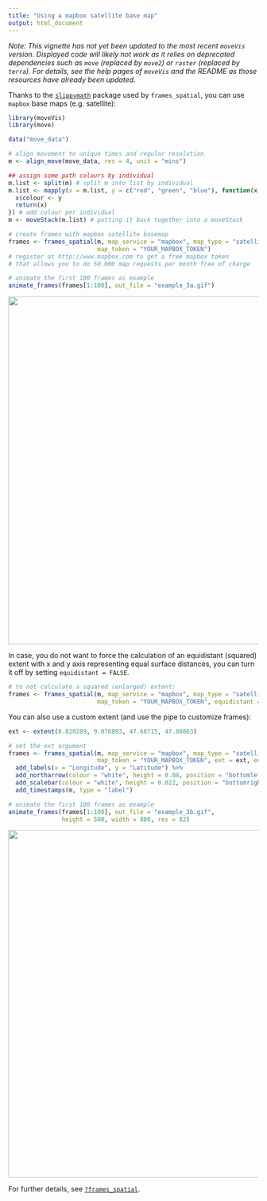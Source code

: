 ```yaml
---
title: "Using a mapbox satellite base map"
output: html_document
---
```


*Note: This vignette has not yet been updated to the most recent `moveVis` version. Displayed code will likely not work as it relies on deprecated dependencies such as `move` (replaced by `move2`) or `raster` (replaced by `terra`). For details, see the help pages of `moveVis` and the README as those resources have already been updated.*

Thanks to the <a href = "http://github.com/MilesMcBain/slippymath">`slippymath`</a> package used by `frames_spatial`, you can use `mapbox` base maps (e.g. satellite):

```R
library(moveVis)
library(move)

data("move_data")

# align movement to unique times and regular resolution
m <- align_move(move_data, res = 4, unit = "mins")

## assign some path colours by individual
m.list <- split(m) # split m into list by individual
m.list <- mapply(x = m.list, y = c("red", "green", "blue"), function(x, y){
  x$colour <- y
  return(x)
}) # add colour per individual
m <- moveStack(m.list) # putting it back together into a moveStack

# create frames with mapbox satellite basemap
frames <- frames_spatial(m, map_service = "mapbox", map_type = "satellite",
                         map_token = "YOUR_MAPBOX_TOKEN")
# register at http://www.mapbox.com to get a free mapbox token
# that allows you to do 50.000 map requests per month free of charge

# animate the first 100 frames as example
animate_frames(frames[1:100], out_file = "example_3a.gif")
```

<p align="center"><img width="700" src="https://raw.githubusercontent.com/16EAGLE/AUX_data/master/data/moveVis_readme/readme_example4.gif"></p>

In case, you do not want to force the calculation of an equidistant (squared) extent with x and y axis representing equal surface distances, you can turn it off by setting `equidistant = FALSE`.

```R
# to not calculate a squared (enlarged) extent:
frames <- frames_spatial(m, map_service = "mapbox", map_type = "satellite",
                         map_token = "YOUR_MAPBOX_TOKEN", equidistant = FALSE)
```

You can also use a custom extent (and use the pipe to customize frames):

```R
ext <- extent(8.820289, 9.076893, 47.68715, 47.80863)

# set the ext argument
frames <- frames_spatial(m, map_service = "mapbox", map_type = "satellite",
                         map_token = "YOUR_MAPBOX_TOKEN", ext = ext, equidistant = FALSE) %>% 
  add_labels(x = "Longitude", y = "Latitude") %>% 
  add_northarrow(colour = "white", height = 0.08, position = "bottomleft") %>% 
  add_scalebar(colour = "white", height = 0.022, position = "bottomright", label_margin = 1.4) %>% 
  add_timestamps(m, type = "label")

# animate the first 100 frames as example
animate_frames(frames[1:100], out_file = "example_3b.gif",
               height = 500, width = 800, res = 82)
```

<p align="center"><img width="700" src="https://raw.githubusercontent.com/16EAGLE/AUX_data/master/data/moveVis_readme/readme_example4_02.gif"></p>

For further details, see <a href = "http://movevis.org/reference/join_frames.html">`?frames_spatial`</a>.
